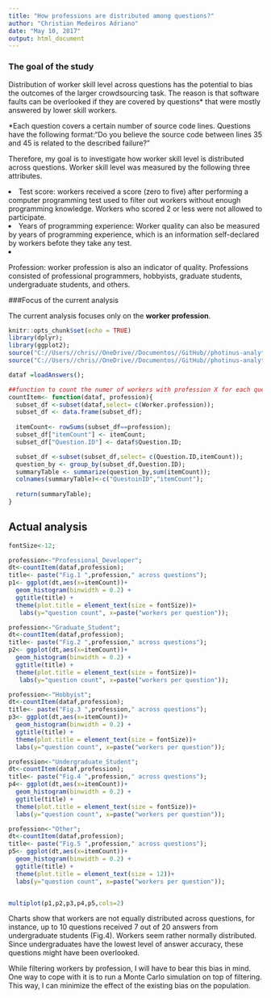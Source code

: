 ```yaml
---
title: "How professions are distributed among questions?"
author: "Christian Medeiros Adriano"
date: "May 10, 2017"
output: html_document
---
```


### The goal of the study
  <p>Distribution of worker skill level across questions has the potential to bias the outcomes of the larger crowdsourcing task. The reason is that software faults can be overlooked if they are covered by questions* that were mostly answered by lower skill workers. </p>

<p>*Each question covers a certain number of source code lines. Questions have the following format:"Do you believe the source code between lines 35 and 45 is related to the described failure?"</p>
  
<p>  Therefore, my goal is to investigate how worker skill level is distributed across questions. Worker skill level was measured by the following three attributes. 
  <du>
  <li>Test score: workers received a score (zero to five) after performing a computer programming test used to filter
   out workers without enough programming knowledge. Workers who scored 2 or less were not allowed to participate.
  <li>Years of programming experience: Worker quality can also be measured by years of programming experience, which is an information self-declared by workers befote they take any test. 
   <li>Profession: worker profession is also an indicator of quality. Professions consisted of professional programmers, hobbyists, graduate students, undergraduate students, and others.
   </du>

###Focus of the current analysis
<p>The current analysis focuses only on the <b>worker profession</b>.</p>

```r
knitr::opts_chunk$set(echo = TRUE)
library(dplyr);
library(ggplot2);
source("C://Users//chris//OneDrive//Documentos//GitHub//photinus-analytics//loadAnswers.R");
source("C://Users//chris//OneDrive//Documentos//GitHub//photinus-analytics//multiplot.R");

dataf =loadAnswers();

##function to count the numer of workers with profession X for each question
countItem<- function(dataf, profession){
  subset_df <-subset(dataf,select= c(Worker.profession));
  subset_df <- data.frame(subset_df); 
  
  itemCount<- rowSums(subset_df==profession); 
  subset_df["itemCount"] <- itemCount;
  subset_df["Question.ID"] <- dataf$Question.ID;

  subset_df <-subset(subset_df,select= c(Question.ID,itemCount));
  question_by <- group_by(subset_df,Question.ID);
  summaryTable <- summarize(question_by,sum(itemCount));
  colnames(summaryTable)<-c("QuestoinID","itemCount");
 
  return(summaryTable);
}
```

## Actual analysis
```r

fontSize<-12;

profession<-"Professional_Developer";
dt<-countItem(dataf,profession);
title<- paste("Fig.1 ",profession," across questions");
p1<- ggplot(dt,aes(x=itemCount))+
  geom_histogram(binwidth = 0.2) +
  ggtitle(title) +
  theme(plot.title = element_text(size = fontSize))+
   labs(y="question count", x=paste("workers per question"));

profession<-"Graduate_Student";
dt<-countItem(dataf,profession);
title<- paste("Fig.2 ",profession," across questions");
p2<- ggplot(dt,aes(x=itemCount))+
  geom_histogram(binwidth = 0.2) +
  ggtitle(title) +
  theme(plot.title = element_text(size = fontSize))+
   labs(y="question count", x=paste("workers per question"));

profession<-"Hobbyist";
dt<-countItem(dataf,profession);
title<- paste("Fig.3 ",profession," across questions");
p3<- ggplot(dt,aes(x=itemCount))+
  geom_histogram(binwidth = 0.2) +
  ggtitle(title) +
  theme(plot.title = element_text(size = fontSize))+
  labs(y="question count", x=paste("workers per question"));

profession<-"Undergraduate_Student";
dt<-countItem(dataf,profession);
title<- paste("Fig.4 ",profession," across questions");
p4<- ggplot(dt,aes(x=itemCount))+
  geom_histogram(binwidth = 0.2) +
  ggtitle(title) +
  theme(plot.title = element_text(size = fontSize))+
  labs(y="question count", x=paste("workers per question"));

profession<-"Other";
dt<-countItem(dataf,profession);
title<- paste("Fig.5 ",profession," across questions");
p5<- ggplot(dt,aes(x=itemCount))+
  geom_histogram(binwidth = 0.2) +
  ggtitle(title) +
  theme(plot.title = element_text(size = 12))+
  labs(y="question count", x=paste("workers per question"));


multiplot(p1,p2,p3,p4,p5,cols=2)

```

<p>Charts show that workers are not equally distributed across questions, for instance, up to 10 questions received 7 out of 20 answers from undergraduate students (Fig.4). Workers seem rather normally distributed. Since undergraduates have the lowest level of answer accuracy, these questions might have been overlooked. </p>

<p>While filtering workers by profession, I will have to bear this bias in mind. One way to cope with it is to run a Monte Carlo simulation on top of filtering. This way, I can minimize the effect of the existing bias on the population.</p>